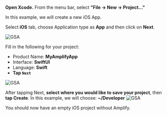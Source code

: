 **Open Xcode.**  From the menu bar, select **"File -> New -> Project..."**

In this example, we will create a new iOS App.

Select **iOS** tab, choose Application type as **App** and then click on **Next**.

![GSA](/images/project-setup/20_1_createProject.png)

Fill in the following for your project:
* Product Name: **MyAmplifyApp**
* Interface: **SwiftUI**
* Language: **Swift**
* **Tap `Next`**

![GSA](/images/project-setup/20_2_createProject.png)

After tapping Next, **select where you would like to save your project**, then **tap Create**.  In this example, we will choose: **~/Developer**
![GSA](/images/project-setup/20_3_createProject.png)

You should now have an empty iOS project without Amplify.
